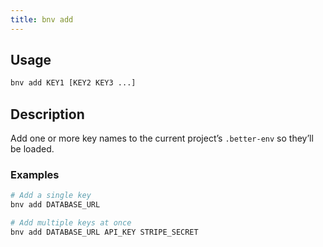 ```yaml
---
title: bnv add
---
```


## Usage

```bash
bnv add KEY1 [KEY2 KEY3 ...]
```

## Description

Add one or more key names to the current project’s `.better-env` so they’ll be loaded.

### Examples

```bash
# Add a single key
bnv add DATABASE_URL

# Add multiple keys at once
bnv add DATABASE_URL API_KEY STRIPE_SECRET
```

